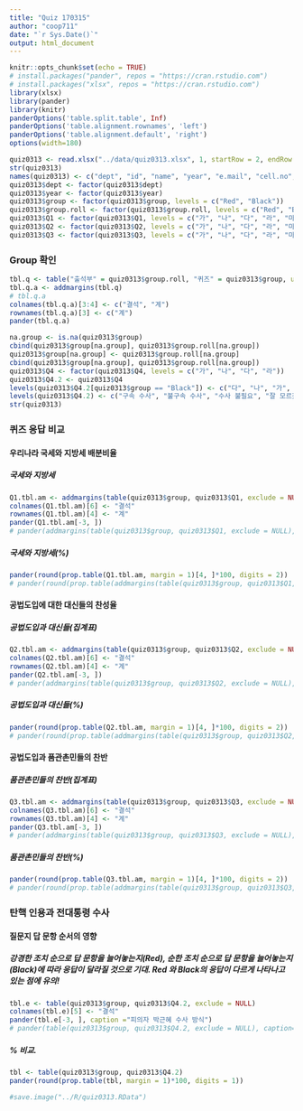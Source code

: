 ```yaml
---
title: "Quiz 170315"
author: "coop711"
date: "`r Sys.Date()`"
output: html_document
---
```


```r
knitr::opts_chunk$set(echo = TRUE)
# install.packages("pander", repos = "https://cran.rstudio.com")
# install.packages("xlsx", repos = "https://cran.rstudio.com")
library(xlsx)
library(pander)
library(knitr)
panderOptions('table.split.table', Inf)
panderOptions('table.alignment.rownames', 'left')
panderOptions('table.alignment.default', 'right')
options(width=180)
```

```r
quiz0313 <- read.xlsx("../data/quiz0313.xlsx", 1, startRow = 2, endRow = 163, colIndex = c(3:7, 9:15), colClasses=c(rep("character", 12)), stringsAsFactors = FALSE)
str(quiz0313)
names(quiz0313) <- c("dept", "id", "name", "year", "e.mail", "cell.no", "Q1", "Q2", "Q3", "Q4", "group", "group.roll")
quiz0313$dept <- factor(quiz0313$dept)
quiz0313$year <- factor(quiz0313$year)
quiz0313$group <- factor(quiz0313$group, levels = c("Red", "Black"))
quiz0313$group.roll <- factor(quiz0313$group.roll, levels = c("Red", "Black"))
quiz0313$Q1 <- factor(quiz0313$Q1, levels = c("가", "나", "다", "라", "마"), labels = c("9:1", "8:2", "7:3", "6:4", "5:5"))
quiz0313$Q2 <- factor(quiz0313$Q2, levels = c("가", "나", "다", "라", "마"), labels = c("10%", "30%", "50%", "70%", "90%"))
quiz0313$Q3 <- factor(quiz0313$Q3, levels = c("가", "나", "다", "라", "마"), labels = c("7:3", "6:4", "5:5", "4:6", "3:7"))
```

### Group 확인

```r
tbl.q <- table("출석부" = quiz0313$group.roll, "퀴즈" = quiz0313$group, useNA = "ifany")
tbl.q.a <- addmargins(tbl.q)
# tbl.q.a
colnames(tbl.q.a)[3:4] <- c("결석", "계")
rownames(tbl.q.a)[3] <- c("계")
pander(tbl.q.a)
```

```r
na.group <- is.na(quiz0313$group)
cbind(quiz0313$group[na.group], quiz0313$group.roll[na.group])
quiz0313$group[na.group] <- quiz0313$group.roll[na.group]
cbind(quiz0313$group[na.group], quiz0313$group.roll[na.group])
quiz0313$Q4 <- factor(quiz0313$Q4, levels = c("가", "나", "다", "라"))
quiz0313$Q4.2 <- quiz0313$Q4
levels(quiz0313$Q4.2[quiz0313$group == "Black"]) <- c("다", "나", "가", "라")
levels(quiz0313$Q4.2) <- c("구속 수사", "불구속 수사", "수사 불필요", "잘 모르겠다")
str(quiz0313)
```

### 퀴즈 응답 비교

#### 우리나라 국세와 지방세 배분비율

##### 국세와 지방세

```r
Q1.tbl.am <- addmargins(table(quiz0313$group, quiz0313$Q1, exclude = NULL), margin = 1)
colnames(Q1.tbl.am)[6] <- "결석"
rownames(Q1.tbl.am)[4] <- "계"
pander(Q1.tbl.am[-3, ])
# pander(addmargins(table(quiz0313$group, quiz0313$Q1, exclude = NULL), margin=1))
```

##### 국세와 지방세(%)

```r
pander(round(prop.table(Q1.tbl.am, margin = 1)[4, ]*100, digits = 2))
# pander(round(prop.table(addmargins(table(quiz0313$group, quiz0313$Q1, exclude = NULL), margin=1), margin=1)[4,]*100, digits=1))
```

#### 공법도입에 대한 대신들의 찬성율

##### 공법도입과 대신들(집계표)

```r
Q2.tbl.am <- addmargins(table(quiz0313$group, quiz0313$Q2, exclude = NULL), margin = 1)
colnames(Q2.tbl.am)[6] <- "결석"
rownames(Q2.tbl.am)[4] <- "계"
pander(Q2.tbl.am[-3, ])
# pander(addmargins(table(quiz0313$group, quiz0313$Q2, exclude = NULL), margin=1))
```

##### 공법도입과 대신들(%)

```r
pander(round(prop.table(Q2.tbl.am, margin = 1)[4, ]*100, digits = 2))
# pander(round(prop.table(addmargins(table(quiz0313$group, quiz0313$Q2, exclude = NULL), margin=1), margin=1)[4,]*100, digits=1), caption="공법도입과 대신들")
```

#### 공법도입과 품관촌민들의 찬반

##### 품관촌민들의 찬반(집계표)

```r
Q3.tbl.am <- addmargins(table(quiz0313$group, quiz0313$Q3, exclude = NULL), margin = 1)
colnames(Q3.tbl.am)[6] <- "결석"
rownames(Q3.tbl.am)[4] <- "계"
pander(Q3.tbl.am[-3, ])
# pander(addmargins(table(quiz0313$group, quiz0313$Q3, exclude = NULL), margin=1))
```

##### 품관촌민들의 찬반(%)

```r
pander(round(prop.table(Q3.tbl.am, margin = 1)[4, ]*100, digits = 2))
# pander(round(prop.table(addmargins(table(quiz0313$group, quiz0313$Q3, exclude = NULL), margin=1), margin=1)[4,]*100, digits=1), caption="품관촌민들의 찬반")
```

### 탄핵 인용과 전대통령 수사

#### 질문지 답 문항 순서의 영향

##### 강경한 조치 순으로 답 문항을 늘어놓는지(Red), 순한 조치 순으로 답 문항을 늘어놓는지(Black)에 따라 응답이 달라질 것으로 기대. Red 와 Black의 응답이 다르게 나타나고 있는 점에 유의!

```r
tbl.e <- table(quiz0313$group, quiz0313$Q4.2, exclude = NULL)
colnames(tbl.e)[5] <- "결석"
pander(tbl.e[-3, ], caption ="피의자 박근혜 수사 방식")
# pander(table(quiz0313$group, quiz0313$Q4.2, exclude = NULL), caption="야권통합논란")
```

##### % 비교.  

```r
tbl <- table(quiz0313$group, quiz0313$Q4.2)
pander(round(prop.table(tbl, margin = 1)*100, digits = 1))
```

```r
#save.image("../R/quiz0313.RData")
```